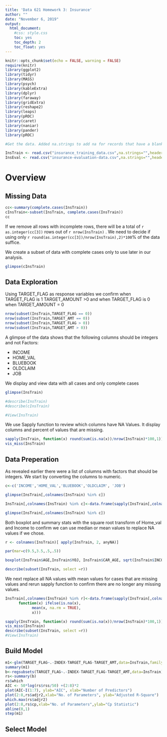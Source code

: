 ```yaml
---
title: 'Data 621 Homework 3: Insurance'
author: ""
date: "November 6, 2019"
output:
  html_document:
    #css: style.css
    toc: yes
    toc_depth: 2
    toc_float: yes
---
```


```r
knitr::opts_chunk$set(echo = FALSE, warning = FALSE)
require(knitr)
library(ggplot2)
library(tidyr)
library(MASS)
library(psych)
library(kableExtra)
library(dplyr)
library(faraway)
library(gridExtra)
library(reshape2)
library(leaps)
library(pROC)
library(caret)
library(naniar)
library(pander)
library(pROC)
```

```r
#Get the data. Added na.strings to add na for records that have a blank value

InsTrain <- read.csv("insurance_training_data.csv",na.strings="",header=TRUE)
InsEval <- read.csv("insurance-evaluation-data.csv",na.strings="",header=TRUE)
```


# Overview

## Missing Data


```r

cc<-summary(complete.cases(InsTrain))
cInsTrain<-subset(InsTrain, complete.cases(InsTrain))
cc

```

If we remove all rows with incomplete rows, there will be a total of `r as.integer(cc[3])` rows out of `r nrow(InsTrain)` . We need to decide if using only `r round(as.integer(cc[3])/nrow(InsTrain),2)*100`% of the data suffice.

We create a subset of data with complete cases only to use later in our analysis.

```r
glimpse(cInsTrain)
```

## Data Exploration 


Using TARGET_FLAG as response variables we confirm  when TARGET_FLAG is 1  TARGET_AMOUNT >0 and when TARGET_FLAG is 0 when TARGET_AMOUNT  = 0

```r

nrow(subset(InsTrain,TARGET_FLAG == 0))
nrow(subset(InsTrain,TARGET_AMT == 0))
nrow(subset(InsTrain,TARGET_FLAG > 0))
nrow(subset(InsTrain,TARGET_AMT > 0))
```

A glimpse of the data shows that the following columns should be integers and not Factors:

* INCOME
* HOME_VAL
* BLUEBOOK
* OLDCLAIM
* JOB

We display and view data with all cases and only complete cases

```r

glimpse(InsTrain)

#describe(InsTrain)
#describe(cInsTrain)

#View(InsTrain)
```

We use Sapply function to review which columns have NA Values. It display columns and percent of values that are missing.  

```r
sapply(InsTrain, function(x) round(sum(is.na(x))/nrow(InsTrain)*100,1))
vis_miss(InsTrain)

```

## Data Preperation

As revealed earlier there were a list of columns with  factors that should be integers. We start by converting the columns to numeric.

```r
c<-c('INCOME','HOME_VAL','BLUEBOOK','OLDCLAIM', 'JOB')

glimpse(InsTrain[,colnames(InsTrain) %in% c])

InsTrain[,colnames(InsTrain) %in% c]<-data.frame(sapply(InsTrain[,colnames(InsTrain) %in% c], function(x) as.numeric(x)))

glimpse(InsTrain[,colnames(InsTrain) %in% c])

```

Both boxplot and summary stats with the square root transform of Home_val and Income to confirm we can use median or mean values to replace NA values if we chose.

```r
r <- colnames(InsTrain)[ apply(InsTrain, 2, anyNA)]

par(mar=c(9.5,3.5,.5,.5))

boxplot(InsTrain$AGE,InsTrain$YOJ, InsTrain$CAR_AGE, sqrt(InsTrain$INCOME), sqrt(InsTrain$HOME_VAL), InsTrain$JOB,names = r,las = 2,col = c("orange","red", "blue", "yellow", "brown", "green"))

describe(subset(InsTrain, select =r))

```

We next replace all NA values with mean values for cases that are missing values and rerun sapply function to confirm there are no longer any missing values.

```r

InsTrain[,colnames(InsTrain) %in% r]<-data.frame(sapply(InsTrain[,colnames(InsTrain) %in% r],
      function(x) ifelse(is.na(x),
            mean(x, na.rm = TRUE),
            x)))

sapply(InsTrain, function(x) round(sum(is.na(x))/nrow(InsTrain)*100,1))
vis_miss(InsTrain)
describe(subset(InsTrain, select =r))
#View(InsTrain)
```
## Build Model



```r
m1<-glm(TARGET_FLAG~.-INDEX-TARGET_FLAG-TARGET_AMT,data=InsTrain,family="binomial"(link="logit"))
summary(m1)
b<-regsubsets(TARGET_FLAG~.-INDEX-TARGET_FLAG-TARGET_AMT,data=InsTrain)
rs<-summary(b)
rs$which
AIC <- 50*log(rs$rss/50) +(2:8)*2
plot(AIC~I(1:7), ylab="AIC", xlab="Number of Predictors")
plot(2:8,rs$adjr2,xlab="No. of Parameters", ylab="Adjusted R-Square")
which.max(rs$adjr2)
plot(2:8,rs$cp,xlab="No. of Parameters",ylab="Cp Statistic")
abline(0,1)
step(m1)
```

## Select Model


